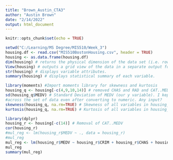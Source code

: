 ---
title: "Brown_Austin_CTA3"
author: "Austin Brown"
date: "2/14/2022"
output: html_document
---

```{r setup, include=FALSE}
knitr::opts_chunk$set(echo = TRUE)
```
```{r cars}
setwd("C:/Learning/MS Degree/MIS510/Week_3")
housing.df <- read.csv("MIS510BostonHousing.csv", header = TRUE)
housing <- as.data.frame(housing.df)
dim(housing) # returns the physical dimension of the data set (i.e. rows and columns).
View(housing) # outputs a grid view of the data in a separate output for review.
str(housing) # displays variable attributes.
summary(housing) # displays statistical summary of each variable.
```

```{r quant}
library(moments) #Import moments library for skewness and kurtosis
housing_q <- housing[-c(4,9,10,14)] # removed CHAS and RAD and CAT..MEDV
sd(housing_q$MEDV) # Standard Deviation of MEDV (our y variable). I kept running into an issue here with R where I could not run this
#across the set of data even after converting to numeric. Any input?
skewness(housing_q, na.rm=TRUE) # Skewness of all variables in housing_q, nulls removed.
kurtosis(housing_q, na.rm=TRUE) # Kurtosis of all variables in housing_q, nulls removed.
```

```{r regression}
library(dplyr)
housing_r <- housing[-c(14)] # Removal of CAT..MEDV
cor(housing_r)
#mul_reg <- lm(housing_r$MEDV ~ ., data = housing_r)
#mul_reg
mul_reg <- lm(housing_r$MEDV ~ housing_r$CRIM + housing_r$CHAS + housing_r$RM, data = housing_r)
mul_reg
summary(mul_reg)

```







